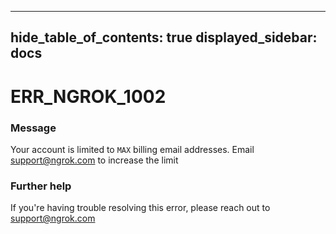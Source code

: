 

---
hide_table_of_contents: true
displayed_sidebar: docs
---


# ERR_NGROK_1002

### Message
Your account is limited to `MAX` billing email addresses. Email support@ngrok.com to increase the limit

<ErrorDetails />



### Further help
If you're having trouble resolving this error, please reach out to [support@ngrok.com](mailto:support@ngrok.com?subject=Help%20with%20ERR_NGROK_1002)

